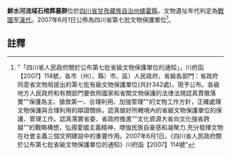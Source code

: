 {{msg:四川省文物保護單位
|名稱 = 鮮水河流域石棺葬墓群
|編號 = 41
|圖片 = 
|級別 = S7
|分類 = 
|時代 = [[戰國|戰國]]至[[漢代|漢代]]
|地点 = [[四川省|四川省]][[甘孜藏族自治州|甘孜藏族自治州]][[爐霍縣|爐霍縣]]
|坐標 =
|登錄 = 2007年6月1日
}}
'''鮮水河流域石棺葬墓群'''位於[[四川省|四川省]][[甘孜藏族自治州|甘孜藏族自治州]][[爐霍縣|爐霍縣]]，文物遺址年代判定為[[戰國|戰國]]至[[漢代|漢代]]。2007年6月1日公佈為四川省第七批文物保護單位<ref>"「四川省人民政府關於公布第七批省級文物保護單位的通知」，川府函【2007】114號，各市（州）、縣）市、區）人民政府，省級各部門：省政府同意省文物局提出的第七批有級文物保護單位(共計342處)，現予公布。各級地方人民政府和有關部門要依照國家和省關文物保護的法律法規認真貫徹落實""保護為主、搶救第一、合理利用、加強管理""的文物工作方針，正確處理文物保護與合理利用的辯證關係，認真做好所轄境內的省級文物保護單位的保護、管理工作。認真落實省委、省政府推進""文化資源大省向文化強省跨越""的戰略構想，弘揚愛國主義精神，增強民族自豪感和凝聚力.充分發揮文物在社會主義三個文明建設中的重要作用。2007年6月1日。《四川省人民政府關於公布第七批省級文物保護單位的通知》川府函【2007】114號"</ref>。
==註釋==
{{reflist}}
{{文物保護單位小作品}}